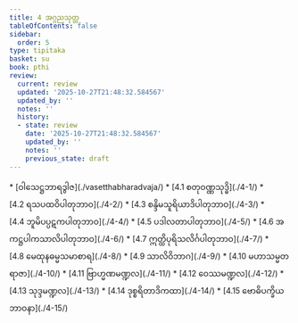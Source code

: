 ```yaml
---
title: 4 အဂ္ဂညသုတ္တ
tableOfContents: false
sidebar:
  order: 5
type: tipitaka
basket: su
book: pthi
review:
  current: review
  updated: '2025-10-27T21:48:32.584567'
  updated_by: ''
  notes: ''
  history:
  - state: review
    date: '2025-10-27T21:48:32.584567'
    updated_by: ''
    notes: ''
    previous_state: draft
---
```



<ReviewStatus review={frontmatter.review} showDetails={true} />

<HypothesisAnnotation frontmatter={frontmatter} />

<DynamicBreadcrumb />



<TableOfContents book="pthi" section="4">
* [ဝါသေဋ္ဌဘာရဒွါဇ](./vasetthabharadvaja/)
* [4.1 စတုဝဏ္ဏသုဒ္ဓိ](./4-1/)
* [4.2 ရသပထဝိပါတုဘာဝ](./4-2/)
* [4.3 စန္ဒိမသူရိယာဒိပါတုဘာဝ](./4-3/)
* [4.4 ဘူမိပပ္ပဋကပါတုဘာဝ](./4-4/)
* [4.5 ပဒါလတာပါတုဘာဝ](./4-5/)
* [4.6 အကဋ္ဌပါကသာလိပါတုဘာဝ](./4-6/)
* [4.7 ဣတ္ထိပုရိသလိင်္ဂပါတုဘာဝ](./4-7/)
* [4.8 မေထုနဓမ္မသမာစာရ](./4-8/)
* [4.9 သာလိဝိဘာဂ](./4-9/)
* [4.10 မဟာသမ္မတရာဇာ](./4-10/)
* [4.11 ဗြာဟ္မဏမဏ္ဍလ](./4-11/)
* [4.12 ဝေဿမဏ္ဍလ](./4-12/)
* [4.13 သုဒ္ဒမဏ္ဍလ](./4-13/)
* [4.14 ဒုစ္စရိတာဒိကထာ](./4-14/)
* [4.15 ဗောဓိပက္ခိယဘာဝနာ](./4-15/)
</TableOfContents>